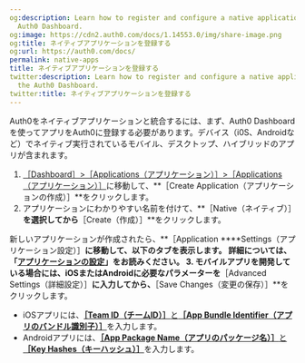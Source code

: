 ```yaml
---
og:description: Learn how to register and configure a native application using the
  Auth0 Dashboard.
og:image: https://cdn2.auth0.com/docs/1.14553.0/img/share-image.png
og:title: ネイティブアプリケーションを登録する
og:url: https://auth0.com/docs/
permalink: native-apps
title: ネイティブアプリケーションを登録する
twitter:description: Learn how to register and configure a native application using
  the Auth0 Dashboard.
twitter:title: ネイティブアプリケーションを登録する
---
```


Auth0をネイティブアプリケーションと統合するには、まず、Auth0 Dashboardを使ってアプリをAuth0に登録する必要があります。デバイス（i0S、Androidなど）でネイティブ実行されているモバイル、デスクトップ、ハイブリッドのアプリが含まれます。

1. [［Dashboard］>［Applications（アプリケーション）］>［Applications（アプリケーション）］](%24%7Bmanage_url%7D/#/applications)に移動して、**［Create Application（アプリケーションの作成）］**をクリックします。
2. アプリケーションにわかりやすい名前を付けて、**［Native（ネイティブ）］**を選択してから**［Create（作成）］**をクリックします。

新しいアプリケーションが作成されたら、**［Application ****Settings（アプリケーション設定）］**に移動して、以下のタブを表示します。 
詳細については、「[アプリケーションの設定](/applications/application-settings)」をお読みください。
3. モバイルアプリを開発している場合には、iOSまたはAndroidに必要なパラメーターを**［Advanced Settings（詳細設定）］**に入力してから、**［Save Changes（変更の保存）］**をクリックします。

* iOSアプリには、[**［Team ID（チームID）］**](/applications/enable-universal-links-support-in-apple-xcode)[と](/applications/enable-universal-links-support-in-apple-xcode)[**［App Bundle Identifier（アプリのバンドル識別子）］**](/applications/enable-universal-links-support-in-apple-xcode)を入力します。
* Androidアプリには、[**［App Package Name（アプリのパッケージ名）］**](/applications/enable-android-app-links-support)[と](/applications/enable-android-app-links-support)[**［Key Hashes（キーハッシュ）］**](/applications/enable-android-app-links-support)を入力します。